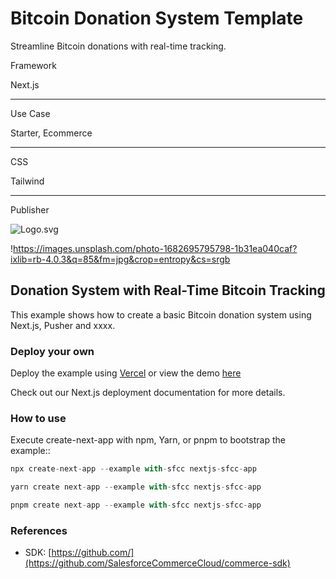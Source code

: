 # Bitcoin Donation System Template

Streamline Bitcoin donations with  real-time tracking.

Framework 

Next.js

---

Use Case

Starter, Ecommerce

---

CSS 

Tailwind

---

Publisher

![Logo.svg](https://s3-us-west-2.amazonaws.com/secure.notion-static.com/0cf36753-0696-405a-8c76-ad4d07deb49f/Logo.svg)

!https://images.unsplash.com/photo-1682695795798-1b31ea040caf?ixlib=rb-4.0.3&q=85&fm=jpg&crop=entropy&cs=srgb

## Donation System with Real-Time Bitcoin Tracking

This example shows how to create a basic Bitcoin donation system using Next.js, Pusher and xxxx.

### Deploy your own

Deploy the example using [Vercel](https://vercel.com/) or view the demo [here](https://demo-link/)

Check out our Next.js deployment documentation for more details.

### How to use

Execute create-next-app with npm, Yarn, or pnpm to bootstrap the example::

```jsx
npx create-next-app --example with-sfcc nextjs-sfcc-app
```

```jsx
yarn create next-app --example with-sfcc nextjs-sfcc-app
```

```jsx
pnpm create next-app --example with-sfcc nextjs-sfcc-app
```

### References

 -  SDK: [https://github.com/](https://github.com/SalesforceCommerceCloud/commerce-sdk)
